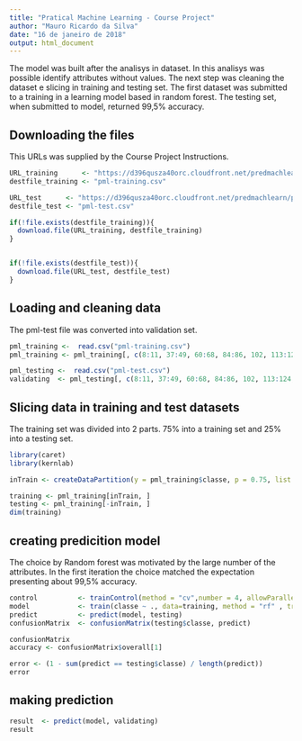 ```yaml
---
title: "Pratical Machine Learning - Course Project"
author: "Mauro Ricardo da Silva"
date: "16 de janeiro de 2018"
output: html_document
---
```


The model was built after the analisys in dataset. In this analisys was possible identify attributes without values. The next step was cleaning the dataset e slicing in training and testing set. The first dataset was submitted to a training in a learning model based in random forest. The testing set, when submitted to model, returned 99,5% accuracy.

## Downloading the files

This URLs was supplied by the Course Project Instructions.

```r
URL_training      <- "https://d396qusza40orc.cloudfront.net/predmachlearn/pml-training.csv"
destfile_training <- "pml-training.csv"

URL_test      <- "https://d396qusza40orc.cloudfront.net/predmachlearn/pml-testing.csv"
destfile_test <- "pml-test.csv"

if(!file.exists(destfile_training)){
  download.file(URL_training, destfile_training)
}


if(!file.exists(destfile_test)){
  download.file(URL_test, destfile_test)
}
```

## Loading and cleaning data

The pml-test file was converted into validation set.

```r
pml_training <-  read.csv("pml-training.csv")
pml_training <- pml_training[, c(8:11, 37:49, 60:68, 84:86, 102, 113:124, 140, 151:160)]

pml_testing <-  read.csv("pml-test.csv")
validating  <- pml_testing[, c(8:11, 37:49, 60:68, 84:86, 102, 113:124, 140, 151:160)]
```

## Slicing data in training and test datasets

The training set was divided into 2 parts. 75% into a training set and 25% into a testing set.

```r
library(caret)
library(kernlab)

inTrain <- createDataPartition(y = pml_training$classe, p = 0.75, list = FALSE)

training <- pml_training[inTrain, ]
testing <- pml_training[-inTrain, ]
dim(training)
```

## creating predicition model 

The choice by Random forest was motivated by the large number of the attributes. In the first iteration the choice matched the expectation presenting about 99,5% accuracy.

```r
control          <- trainControl(method = "cv",number = 4, allowParallel = TRUE)
model            <- train(classe ~ ., data=training, method = "rf" , trControl = control)
predict          <- predict(model, testing)
confusionMatrix  <- confusionMatrix(testing$classe, predict)

confusionMatrix
accuracy <- confusionMatrix$overall[1]

error <- (1 - sum(predict == testing$classe) / length(predict))
error
```

## making prediction 

```r
result  <- predict(model, validating)
result
```
